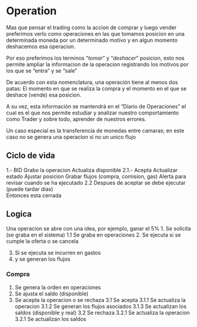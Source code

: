 # Operation

Mas que pensar el trading como la accion de comprar y luego vender preferimos verlo como operaciones en las que tomamos posicion en una determinada moneda por un determinado motivo y en algun momento deshacemos esa operacion.

Por eso preferimos los  terminos "_tomar_" y "_deshacer_" posicion, esto nos permite ampliar la informacion de la operacion registrando los motivos por los que se "entra" y se "sale"

De acuerdo con esta nomenclatura, una operación tiene al menos dos patas: El momento en que se realiza la compra y el momento en el que se deshace (vende) esa posicion.

A su vez, esta información se mantendrá en el "Diario de Operaciones" el cual es el que nos permite estudiar y analizar nuestro comportamiento como Trader y sobre todo, aprender de nuestros errores.

Un caso especial es la transferencia de monedas entre camaras; en este caso no se genera una operacion si no un unico flujo

## Ciclo de vida

1.- BID
    Grabo la operacion
    Actualiza disponible
2.1.- Acepta
    Actualizar estado
    Ajustar posicion
    Grabar flujos (compra, comision, gas)
    Alerta para revisar cuando se ha ejecutado
2.2 Despues de aceptar se debe ejecutar (puede tardar dias)    
    Entonces esta cerrada
    
    
## Logica

Una operacion se abre con una idea, por ejemplo, ganar el 5%
1. Se solicita (se graba en el sistema)
   1.1 Se graba en operaciones
2. Se ejecuta si se cumple la oferta o se cancela

3. Si se ejecuta se incurren en gastos
4. y se generan los flujos

### Compra

1. Se genera la orden en operaciones
2. Se ajusta el saldo (disponible)
3. Se acepta la operacion o se rechaza
3.1 Se acepta
3.1.1 Se actualiza la operacion
3.1.2 Se generan los flujos asociados
3.1.3 Se actualizan los saldos (disponible y real)
3.2 Se rechaza
3.2.1 Se actualiza la operacion
3.2.1 Se actualizan los saldos

